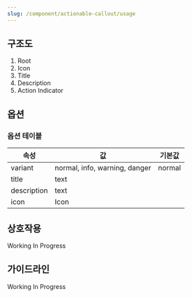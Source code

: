 ```yaml
---
slug: /component/actionable-callout/usage
---
```


## 구조도

1. Root
2. Icon
3. Title
4. Description
5. Action Indicator

## 옵션

### 옵션 테이블

| 속성        | 값                            | 기본값 |
| ----------- | ----------------------------- | ------ |
| variant     | normal, info, warning, danger | normal |
| title       | text                          |        |
| description | text                          |        |
| icon        | Icon                          |        |

## 상호작용

Working In Progress

## 가이드라인

Working In Progress
